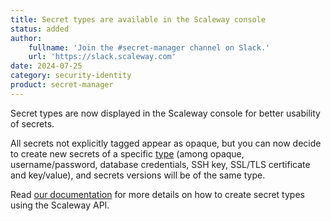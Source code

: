 ```yaml
---
title: Secret types are available in the Scaleway console
status: added
author:
    fullname: 'Join the #secret-manager channel on Slack.'
    url: 'https://slack.scaleway.com'
date: 2024-07-25
category: security-identity
product: secret-manager
---
```


Secret types are now displayed in the Scaleway console for better usability of secrets.

All secrets not explicitly tagged appear as opaque, but you can now decide to create new secrets of a specific [type](/identity-and-access-management/secret-manager/concepts/#secret-types/) (among opaque, username/password, database credentials, SSH key, SSL/TLS certificate and key/value), and secrets versions will be of the same type.

Read [our documentation](/identity-and-access-management/secret-manager/api-cli/create-secret-with-type/) for more details on how to create secret types using the Scaleway API.



